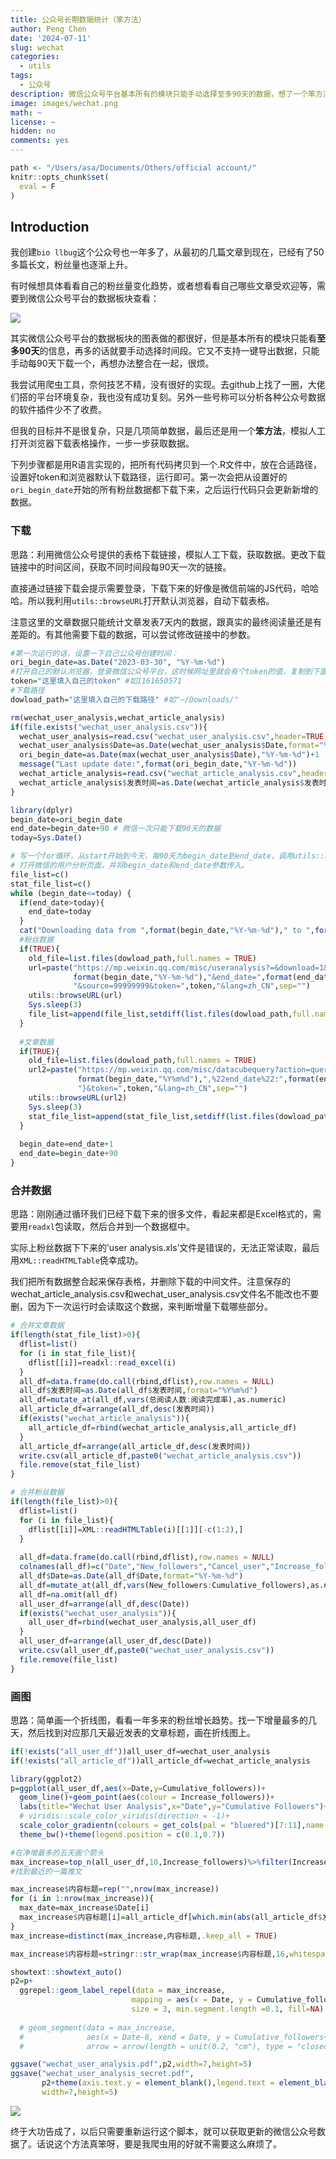 ```yaml
---
title: 公众号长期数据统计（笨方法）
author: Peng Chen
date: '2024-07-11'
slug: wechat
categories:
  - utils
tags:
  - 公众号
description: 微信公众号平台基本所有的模块只能手动选择至多90天的数据，想了一个笨方法来做公众号长期数据统计。
image: images/wechat.png
math: ~
license: ~
hidden: no
comments: yes
---
```


```r
path <- "/Users/asa/Documents/Others/official account/"
knitr::opts_chunk$set(
  eval = F
)
```

## Introduction

我创建`bio llbug`这个公众号也一年多了，从最初的几篇文章到现在，已经有了50多篇长文，粉丝量也逐渐上升。

有时候想具体看看自己的粉丝量变化趋势，或者想看看自己哪些文章受欢迎等，需要到微信公众号平台的数据板块查看：

![](images/wec.png)

其实微信公众号平台的数据板块的图表做的都很好，但是基本所有的模块只能看**至多90天**的信息，再多的话就要手动选择时间段。它又不支持一键导出数据，只能手动每90天下载一个，再想办法整合在一起，很烦。

我尝试用爬虫工具，奈何技艺不精，没有很好的实现。去github上找了一圈，大佬们搭的平台环境复杂，我也没有成功复刻。另外一些号称可以分析各种公众号数据的软件插件少不了收费。

但我的目标并不是很复杂，只是几项简单数据，最后还是用一个**笨方法**，模拟人工打开浏览器下载表格操作，一步一步获取数据。

下列步骤都是用R语言实现的，把所有代码拷贝到一个.R文件中，放在合适路径，设置好token和浏览器默认下载路径，运行即可。第一次会把从设置好的`ori_begin_date`开始的所有粉丝数据都下载下来，之后运行代码只会更新新增的数据。

### 下载

思路：利用微信公众号提供的表格下载链接，模拟人工下载，获取数据。更改下载链接中的时间区间，获取不同时间段每90天一次的链接。

直接通过链接下载会提示需要登录，下载下来的好像是微信前端的JS代码，哈哈哈。所以我利用`utils::browseURL`打开默认浏览器，自动下载表格。

注意这里的文章数据只能统计文章发表7天内的数据，跟真实的最终阅读量还是有差距的。有其他需要下载的数据，可以尝试修改链接中的参数。

```r
#第一次运行的话，设置一下自己公众号创建时间：
ori_begin_date=as.Date("2023-03-30", "%Y-%m-%d")
#打开自己的默认浏览器，登录微信公众号平台，这时候网址里就会有个token的值，复制到下面：
token="这里填入自己的token" #如1161650571
#下载路径
dowload_path="这里填入自己的下载路径" #如"~/Downloads/"

rm(wechat_user_analysis,wechat_article_analysis)
if(file.exists("wechat_user_analysis.csv")){
  wechat_user_analysis=read.csv("wechat_user_analysis.csv",header=TRUE,row.names = 1)
  wechat_user_analysis$Date=as.Date(wechat_user_analysis$Date,format="%Y-%m-%d")
  ori_begin_date=as.Date(max(wechat_user_analysis$Date),"%Y-%m-%d")+1
  message("Last update date:",format(ori_begin_date,"%Y-%m-%d"))
  wechat_article_analysis=read.csv("wechat_article_analysis.csv",header=TRUE,row.names = 1)
  wechat_article_analysis$发表时间=as.Date(wechat_article_analysis$发表时间,format="%Y-%m-%d")
}

library(dplyr)
begin_date=ori_begin_date
end_date=begin_date+90 # 微信一次只能下载90天的数据
today=Sys.Date()

# 写一个for循环，从start开始到今天，每90天为begin_date到end_date，调用utils::browseURL函数，
# 打开微信的用户分析页面，并将begin_date和end_date参数传入。
file_list=c()
stat_file_list=c()
while (begin_date<=today) {
  if(end_date>today){
    end_date=today
  }
  cat("Downloading data from ",format(begin_date,"%Y-%m-%d")," to ",format(end_date,"%Y-%m-%d"))
  #粉丝数据
  if(TRUE){
    old_file=list.files(dowload_path,full.names = TRUE)
    url=paste("https://mp.weixin.qq.com/misc/useranalysis?=&download=1&begin_date=",
              format(begin_date,"%Y-%m-%d"),"&end_date=",format(end_date,"%Y-%m-%d"),
              "&source=99999999&token=",token,"&lang=zh_CN",sep="")
    utils::browseURL(url)
    Sys.sleep(3)
    file_list=append(file_list,setdiff(list.files(dowload_path,full.names = TRUE),old_file))
  }
  
  #文章数据
  if(TRUE){
    old_file=list.files(dowload_path,full.names = TRUE)
    url2=paste("https://mp.weixin.qq.com/misc/datacubequery?action=query_download&busi=3&tmpl=19&args={%22begin_date%22:",
               format(begin_date,"%Y%m%d"),",%22end_date%22:",format(end_date,"%Y%m%d"),
               "}&token=",token,"&lang=zh_CN",sep="")
    utils::browseURL(url2)
    Sys.sleep(3)
    stat_file_list=append(stat_file_list,setdiff(list.files(dowload_path,full.names = TRUE),old_file))
  }
  
  begin_date=end_date+1
  end_date=begin_date+90
}
```

### 合并数据

思路：刚刚通过循环我们已经下载下来的很多文件，看起来都是Excel格式的，需要用`readxl`包读取，然后合并到一个数据框中。

实际上粉丝数据下下来的'user analysis.xls'文件是错误的，无法正常读取，最后用`XML::readHTMLTable`侥幸成功。

我们把所有数据整合起来保存表格，并删除下载的中间文件。注意保存的wechat_article_analysis.csv和wechat_user_analysis.csv文件名不能改也不要删，因为下一次运行时会读取这个数据，来判断增量下载哪些部分。

```r
# 合并文章数据
if(length(stat_file_list)>0){
  dflist=list()
  for (i in stat_file_list){
    dflist[[i]]=readxl::read_excel(i)
  }
  all_df=data.frame(do.call(rbind,dflist),row.names = NULL)
  all_df$发表时间=as.Date(all_df$发表时间,format="%Y%m%d")
  all_df=mutate_at(all_df,vars(总阅读人数:阅读完成率),as.numeric)
  all_article_df=arrange(all_df,desc(发表时间))
  if(exists("wechat_article_analysis")){
    all_article_df=rbind(wechat_article_analysis,all_article_df)
  }
  all_article_df=arrange(all_article_df,desc(发表时间))
  write.csv(all_article_df,paste0("wechat_article_analysis.csv"))
  file.remove(stat_file_list)
}

# 合并粉丝数据
if(length(file_list)>0){
  dflist=list()
  for (i in file_list){
    dflist[[i]]=XML::readHTMLTable(i)[[1]][-c(1:2),]
  }
  
  all_df=data.frame(do.call(rbind,dflist),row.names = NULL)
  colnames(all_df)=c("Date","New_followers","Cancel_user","Increase_followers","Cumulative_followers")
  all_df$Date=as.Date(all_df$Date,format="%Y-%m-%d")
  all_df=mutate_at(all_df,vars(New_followers:Cumulative_followers),as.numeric)
  all_df=na.omit(all_df)
  all_user_df=arrange(all_df,desc(Date))
  if(exists("wechat_user_analysis")){
    all_user_df=rbind(wechat_user_analysis,all_user_df)
  }
  all_user_df=arrange(all_user_df,desc(Date))
  write.csv(all_user_df,paste0("wechat_user_analysis.csv"))
  file.remove(file_list)
}
```


### 画图

思路：简单画一个折线图，看看一年多来的粉丝增长趋势。找一下增量最多的几天，然后找到对应那几天最近发表的文章标题，画在折线图上。

```r
if(!exists("all_user_df"))all_user_df=wechat_user_analysis
if(!exists("all_article_df"))all_article_df=wechat_article_analysis

library(ggplot2)
p=ggplot(all_user_df,aes(x=Date,y=Cumulative_followers))+
  geom_line()+geom_point(aes(colour = Increase_followers))+
  labs(title="Wechat User Analysis",x="Date",y="Cumulative Followers")+
  # viridis::scale_color_viridis(direction = -1)+
  scale_color_gradientn(colours = get_cols(pal = "bluered")[7:11],name = "Increase \nFollowers")+
  theme_bw()+theme(legend.position = c(0.1,0.7))

#在净增最多的五天画个箭头
max_increase=top_n(all_user_df,10,Increase_followers)%>%filter(Increase_followers>20)
#找到最近的一篇推文

max_increase$内容标题=rep("",nrow(max_increase))
for (i in 1:nrow(max_increase)){
  max_date=max_increase$Date[i]
  max_increase$内容标题[i]=all_article_df[which.min(abs(all_article_df$发表时间-max_date)),"内容标题"]
}
max_increase=distinct(max_increase,内容标题,.keep_all = TRUE)

max_increase$内容标题=stringr::str_wrap(max_increase$内容标题,16,whitespace_only = F)

showtext::showtext_auto()
p2=p+
  ggrepel::geom_label_repel(data = max_increase,
                           mapping = aes(x = Date, y = Cumulative_followers, label = 内容标题),
                           size = 3, min.segment.length =0.1, fill=NA)
 
  # geom_segment(data = max_increase, 
  #              aes(x = Date-8, xend = Date, y = Cumulative_followers+50, yend = Cumulative_followers), 
  #              arrow = arrow(length = unit(0.2, "cm"), type = "closed"))

ggsave("wechat_user_analysis.pdf",p2,width=7,height=5)
ggsave("wechat_user_analysis_secret.pdf",
       p2+theme(axis.text.y = element_blank(),legend.text = element_blank()),
       width=7,height=5)
```

![](images/wechat.png)

终于大功告成了，以后只需要重新运行这个脚本，就可以获取更新的微信公众号数据了。话说这个方法真笨呀，要是我爬虫用的好就不需要这么麻烦了。
